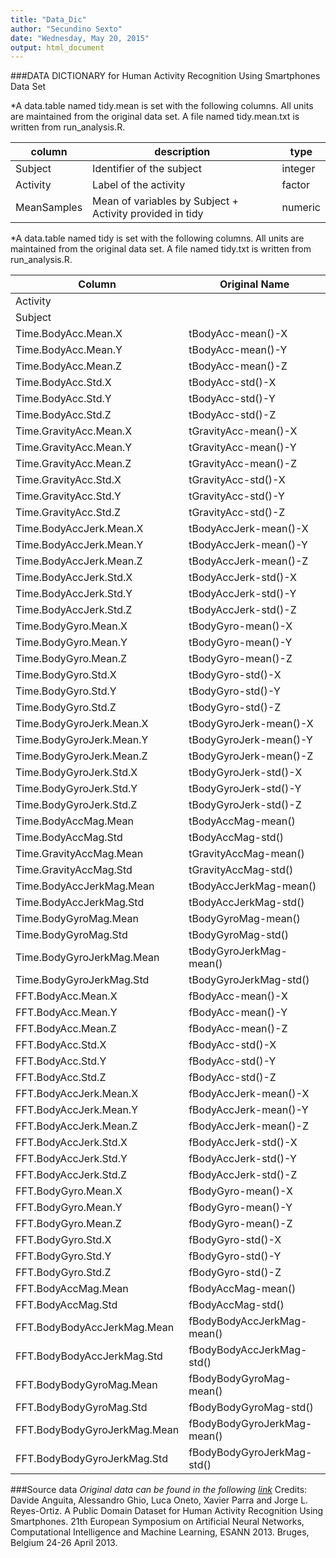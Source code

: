 ```yaml
---
title: "Data_Dic"
author: "Secundino Sexto"
date: "Wednesday, May 20, 2015"
output: html_document
---
```


###DATA DICTIONARY for Human Activity Recognition Using Smartphones Data Set 

*A data.table named tidy.mean is set with the following columns. All units are maintained from the original data set. A file named tidy.mean.txt is written from run_analysis.R.

| column       | description                                              | type    |
| ------------ | -------------------------------------------------------- | ------- |
| Subject      | Identifier of the subject                                | integer |
| Activity     | Label of the activity                                    | factor  |
| MeanSamples  | Mean of variables by Subject + Activity provided in tidy | numeric |



*A data.table named tidy is set with the following columns. All units are maintained from the original data set. A file named tidy.txt is written from run_analysis.R.

| Column                       | Original Name               |
| ---------------------------- | --------------------------- |
| Activity                     |                             |
| Subject                      |                             |
| Time.BodyAcc.Mean.X          | tBodyAcc-mean()-X           |
| Time.BodyAcc.Mean.Y          | tBodyAcc-mean()-Y           |
| Time.BodyAcc.Mean.Z          | tBodyAcc-mean()-Z           |
| Time.BodyAcc.Std.X           | tBodyAcc-std()-X            |
| Time.BodyAcc.Std.Y           | tBodyAcc-std()-Y            |
| Time.BodyAcc.Std.Z           | tBodyAcc-std()-Z            |
| Time.GravityAcc.Mean.X       | tGravityAcc-mean()-X        |
| Time.GravityAcc.Mean.Y       | tGravityAcc-mean()-Y        |
| Time.GravityAcc.Mean.Z       | tGravityAcc-mean()-Z        |
| Time.GravityAcc.Std.X        | tGravityAcc-std()-X         |
| Time.GravityAcc.Std.Y        | tGravityAcc-std()-Y         |
| Time.GravityAcc.Std.Z        | tGravityAcc-std()-Z         |
| Time.BodyAccJerk.Mean.X      | tBodyAccJerk-mean()-X       |
| Time.BodyAccJerk.Mean.Y      | tBodyAccJerk-mean()-Y       |
| Time.BodyAccJerk.Mean.Z      | tBodyAccJerk-mean()-Z       |
| Time.BodyAccJerk.Std.X       | tBodyAccJerk-std()-X        |
| Time.BodyAccJerk.Std.Y       | tBodyAccJerk-std()-Y        |
| Time.BodyAccJerk.Std.Z       | tBodyAccJerk-std()-Z        |
| Time.BodyGyro.Mean.X         | tBodyGyro-mean()-X          |
| Time.BodyGyro.Mean.Y         | tBodyGyro-mean()-Y          |
| Time.BodyGyro.Mean.Z         | tBodyGyro-mean()-Z          |
| Time.BodyGyro.Std.X          | tBodyGyro-std()-X           |
| Time.BodyGyro.Std.Y          | tBodyGyro-std()-Y           |
| Time.BodyGyro.Std.Z          | tBodyGyro-std()-Z           |
| Time.BodyGyroJerk.Mean.X     | tBodyGyroJerk-mean()-X      |
| Time.BodyGyroJerk.Mean.Y     | tBodyGyroJerk-mean()-Y      |
| Time.BodyGyroJerk.Mean.Z     | tBodyGyroJerk-mean()-Z      |
| Time.BodyGyroJerk.Std.X      | tBodyGyroJerk-std()-X       |
| Time.BodyGyroJerk.Std.Y      | tBodyGyroJerk-std()-Y       |
| Time.BodyGyroJerk.Std.Z      | tBodyGyroJerk-std()-Z       |
| Time.BodyAccMag.Mean         | tBodyAccMag-mean()          |
| Time.BodyAccMag.Std          | tBodyAccMag-std()           |
| Time.GravityAccMag.Mean      | tGravityAccMag-mean()       |
| Time.GravityAccMag.Std       | tGravityAccMag-std()        |
| Time.BodyAccJerkMag.Mean     | tBodyAccJerkMag-mean()      |
| Time.BodyAccJerkMag.Std      | tBodyAccJerkMag-std()       |
| Time.BodyGyroMag.Mean        | tBodyGyroMag-mean()         |
| Time.BodyGyroMag.Std         | tBodyGyroMag-std()          |
| Time.BodyGyroJerkMag.Mean    | tBodyGyroJerkMag-mean()     |
| Time.BodyGyroJerkMag.Std     | tBodyGyroJerkMag-std()      |
| FFT.BodyAcc.Mean.X           | fBodyAcc-mean()-X           |
| FFT.BodyAcc.Mean.Y           | fBodyAcc-mean()-Y           |
| FFT.BodyAcc.Mean.Z           | fBodyAcc-mean()-Z           |
| FFT.BodyAcc.Std.X            | fBodyAcc-std()-X            |
| FFT.BodyAcc.Std.Y            | fBodyAcc-std()-Y            |
| FFT.BodyAcc.Std.Z            | fBodyAcc-std()-Z            |
| FFT.BodyAccJerk.Mean.X       | fBodyAccJerk-mean()-X       |
| FFT.BodyAccJerk.Mean.Y       | fBodyAccJerk-mean()-Y       |
| FFT.BodyAccJerk.Mean.Z       | fBodyAccJerk-mean()-Z       |
| FFT.BodyAccJerk.Std.X        | fBodyAccJerk-std()-X        |
| FFT.BodyAccJerk.Std.Y        | fBodyAccJerk-std()-Y        |
| FFT.BodyAccJerk.Std.Z        | fBodyAccJerk-std()-Z        |
| FFT.BodyGyro.Mean.X          | fBodyGyro-mean()-X          |
| FFT.BodyGyro.Mean.Y          | fBodyGyro-mean()-Y          |
| FFT.BodyGyro.Mean.Z          | fBodyGyro-mean()-Z          |
| FFT.BodyGyro.Std.X           | fBodyGyro-std()-X           |
| FFT.BodyGyro.Std.Y           | fBodyGyro-std()-Y           |
| FFT.BodyGyro.Std.Z           | fBodyGyro-std()-Z           |
| FFT.BodyAccMag.Mean          | fBodyAccMag-mean()          |
| FFT.BodyAccMag.Std           | fBodyAccMag-std()           |
| FFT.BodyBodyAccJerkMag.Mean  | fBodyBodyAccJerkMag-mean()  |
| FFT.BodyBodyAccJerkMag.Std   | fBodyBodyAccJerkMag-std()   |
| FFT.BodyBodyGyroMag.Mean     | fBodyBodyGyroMag-mean()     |
| FFT.BodyBodyGyroMag.Std      | fBodyBodyGyroMag-std()      |
| FFT.BodyBodyGyroJerkMag.Mean | fBodyBodyGyroJerkMag-mean() |
| FFT.BodyBodyGyroJerkMag.Std  | fBodyBodyGyroJerkMag-std()  |


###Source data
*Original data can be found in the following [link](https://d396qusza40orc.cloudfront.net/getdata%2Fprojectfiles%2FUCI%20HAR%20Dataset.zip)
*Credits: Davide Anguita, Alessandro Ghio, Luca Oneto, Xavier Parra and Jorge L. Reyes-Ortiz. A Public Domain Dataset for Human Activity Recognition Using Smartphones. 21th European Symposium on Artificial Neural Networks, Computational Intelligence and Machine Learning, ESANN 2013. Bruges, Belgium 24-26 April 2013.
